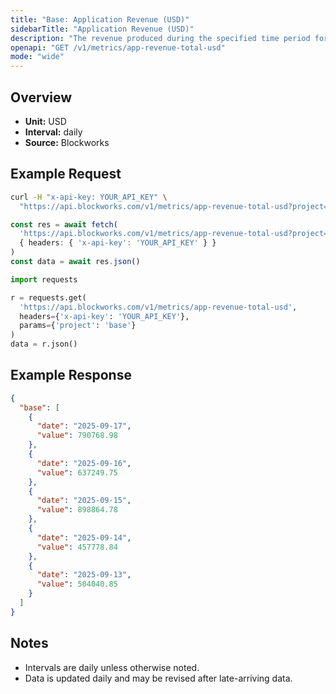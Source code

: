 ```yaml
---
title: "Base: Application Revenue (USD)"
sidebarTitle: "Application Revenue (USD)"
description: "The revenue produced during the specified time period for given blockchain."
openapi: "GET /v1/metrics/app-revenue-total-usd"
mode: "wide"
---
```


## Overview

- **Unit:** USD
- **Interval:** daily
- **Source:** Blockworks

## Example Request

<CodeGroup>

```bash cURL
curl -H "x-api-key: YOUR_API_KEY" \
  "https://api.blockworks.com/v1/metrics/app-revenue-total-usd?project=base"
```

```typescript TypeScript
const res = await fetch(
  'https://api.blockworks.com/v1/metrics/app-revenue-total-usd?project=base',
  { headers: { 'x-api-key': 'YOUR_API_KEY' } }
)
const data = await res.json()
```

```python Python
import requests

r = requests.get(
  'https://api.blockworks.com/v1/metrics/app-revenue-total-usd',
  headers={'x-api-key': 'YOUR_API_KEY'},
  params={'project': 'base'}
)
data = r.json()
```

</CodeGroup>

## Example Response

```json
{
  "base": [
    {
      "date": "2025-09-17",
      "value": 790768.98
    },
    {
      "date": "2025-09-16",
      "value": 637249.75
    },
    {
      "date": "2025-09-15",
      "value": 898864.78
    },
    {
      "date": "2025-09-14",
      "value": 457778.84
    },
    {
      "date": "2025-09-13",
      "value": 504040.85
    }
  ]
}
```

## Notes
- Intervals are daily unless otherwise noted.
- Data is updated daily and may be revised after late-arriving data.